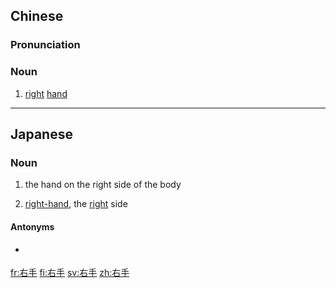 ==Chinese==
{{zh-forms}}

===Pronunciation===
{{zh-pron
|m=yòushǒu
|c=jau6 sau2
|h=pfs=yu-sú
|md=êu-chiū
|mn=iū-chhiú
|cat=n
}}

===Noun===
{{zh-noun}}

# [[right]] [[hand]]

----

==Japanese==
{{ja-kanjitab|右|手}}

===Noun===
{{ja-noun|みぎて}}
# {{lb|ja|literally}} the hand on the right side of the body
# [[right-hand]], the [[right]] side

====Antonyms====
* {{sense|both senses}} {{ja-r|左手|ひだりて}}

[[fr:右手]]
[[fi:右手]]
[[sv:右手]]
[[zh:右手]]